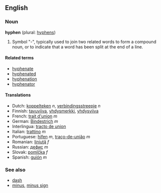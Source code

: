 ==English=={{Punctuation marks}}
===Noun===
'''hyphen''' (plural: [[hyphens]])

# Symbol "-", typically used to join two related words to form a compound noun, or to indicate that a word has been split at the end of a line.

====Related terms====
*[[hyphenate]]
*[[hyphenated]]
*[[hyphenation]]
*[[hyphenator]]

====Translations====
*Dutch: [[koppelteken]] ''n'', [[verbindingsstreepje]] ''n''
*Finnish: [[tavuviiva]], [[yhdysmerkki]], [[yhdysviiva]]
*French: [[trait d'union]] ''m''
*German: [[Bindestrich]] ''m''
*Interlingua: [[tracto de union]]
*Italian: [[trattino]] ''m''
*Portuguese: [[hífen]] ''m'', [[traço-de-união]] ''m''
*Romanian: [[liniuţă]] ''f''
*Russian: [[дефис]] ''m''
*Slovak: [[pomlčka]] ''f''
*Spanish: [[guión]] ''m''

===See also===
*[[dash]]
*[[minus]], [[minus sign]]